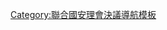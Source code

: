 {{Navbox
|name  = UNSCR 2013
|title = [[2013年]]通过的[[联合国安全理事会决议]]
|state = {{{state|autocollapse}}}
|listclass = hlist

|list1 =
* [[联合国安理会2085号决议|←]] {{Link-en|联合国安全理事会第2086号决议|United Nations Security Council Resolution 2086|2086}}
* {{Link-en|联合国安全理事会第2087号决议|United Nations Security Council Resolution 2087|2087}}
* {{Link-en|联合国安全理事会第2088号决议|United Nations Security Council Resolution 2088|2088}}
* {{Link-en|联合国安全理事会第2089号决议|United Nations Security Council Resolution 2089|2089}}
* {{Link-en|联合国安全理事会第2090号决议|United Nations Security Council Resolution 2090|2090}}
* {{Link-en|联合国安全理事会第2091号决议|United Nations Security Council Resolution 2091|2091}}
* {{Link-en|联合国安全理事会第2092号决议|United Nations Security Council Resolution 2092|2092}}
* {{Link-en|联合国安全理事会第2093号决议|United Nations Security Council Resolution 2093|2093}}
* [[联合国安全理事会第2094号决议|2094]]
* {{Link-en|联合国安全理事会第2095号决议|United Nations Security Council Resolution 2095|2095}}
* {{Link-en|联合国安全理事会第2096号决议|United Nations Security Council Resolution 2096|2096}}
* {{Link-en|联合国安全理事会第2097号决议|United Nations Security Council Resolution 2097|2097}}
* {{Link-en|联合国安全理事会第2098号决议|United Nations Security Council Resolution 2098|2098}}
* {{Link-en|联合国安全理事会第2099号决议|United Nations Security Council Resolution 2099|2099}}
* {{Link-en|联合国安全理事会第2100号决议|United Nations Security Council Resolution 2100|2100}}
* {{Link-en|联合国安全理事会第2101号决议|United Nations Security Council Resolution 2101|2101}}
* [[联合国安全理事会第2102号决议|2102]]
* {{Link-en|联合国安全理事会第2103号决议|United Nations Security Council Resolution 2103|2103}}
* {{Link-en|联合国安全理事会第2104号决议|United Nations Security Council Resolution 2104|2104}}
* [[联合国安全理事会第2105号决议|2105]]
* {{Link-en|联合国安全理事会第2106号决议|United Nations Security Council Resolution 2106|2106}}
* {{Link-en|联合国安全理事会第2107号决议|United Nations Security Council Resolution 2107|2107}}
* {{Link-en|联合国安全理事会第2108号决议|United Nations Security Council Resolution 2108|2108}}
* {{Link-en|联合国安全理事会第2109号决议|United Nations Security Council Resolution 2109|2109}}
* {{Link-en|联合国安全理事会第2110号决议|United Nations Security Council Resolution 2110|2110}}
* {{Link-en|联合国安全理事会第2111号决议|United Nations Security Council Resolution 2111|2111}}
* {{Link-en|联合国安全理事会第2112号决议|United Nations Security Council Resolution 2112|2112}}
* {{Link-en|联合国安全理事会第2113号决议|United Nations Security Council Resolution 2113|2113}}
* {{Link-en|联合国安全理事会第2114号决议|United Nations Security Council Resolution 2114|2114}}
* {{Link-en|联合国安全理事会第2115号决议|United Nations Security Council Resolution 2115|2115}}
* {{Link-en|联合国安全理事会第2116号决议|United Nations Security Council Resolution 2116|2116}}
* {{Link-en|联合国安全理事会第2117号决议|United Nations Security Council Resolution 2117|2117}}
* {{Link-en|联合国安全理事会第2118号决议|United Nations Security Council Resolution 2118|2118}}
* {{Link-nl|联合国安全理事会第2119号决议|Resolutie 2119 Veiligheidsraad Verenigde Naties|2119}}
* {{Link-nl|联合国安全理事会第2120号决议|Resolutie 2120 Veiligheidsraad Verenigde Naties|2120}}
* {{Link-nl|联合国安全理事会第2121号决议|Resolutie 2121 Veiligheidsraad Verenigde Naties|2121}}
* {{Link-en|联合国安全理事会第2122号决议|United Nations Security Council Resolution 2122|2122}}
* {{Link-nl|联合国安全理事会第2123号决议|Resolutie 2123 Veiligheidsraad Verenigde Naties|2123}}
* {{Link-nl|联合国安全理事会第2124号决议|Resolutie 2124 Veiligheidsraad Verenigde Naties|2124}}
* {{Link-nl|联合国安全理事会第2125号决议|Resolutie 2125 Veiligheidsraad Verenigde Naties|2125}}
* {{Link-nl|联合国安全理事会第2126号决议|Resolutie 2126 Veiligheidsraad Verenigde Naties|2126}}
* {{Link-nl|联合国安全理事会第2127号决议|Resolutie 2127 Veiligheidsraad Verenigde Naties|2127}}
* {{Link-nl|联合国安全理事会第2128号决议|Resolutie 2128 Veiligheidsraad Verenigde Naties|2128}}
* {{Link-nl|联合国安全理事会第2129号决议|Resolutie 2129 Veiligheidsraad Verenigde Naties|2129}}
* {{Link-nl|联合国安全理事会第2130号决议|Resolutie 2130 Veiligheidsraad Verenigde Naties|2130}}
* {{Link-nl|联合国安全理事会第2131号决议|Resolutie 2131 Veiligheidsraad Verenigde Naties|2131}}
* {{Link-nl|联合国安全理事会第2132号决议|Resolutie 2132 Veiligheidsraad Verenigde Naties|2132}} {{Link-nl|联合国安全理事会第2133号决议|Resolutie 2133 Veiligheidsraad Verenigde Naties|→}}

}}<noinclude>
{{collapsible option}}
[[Category:聯合國安理會決議導航模板]]
</noinclude>